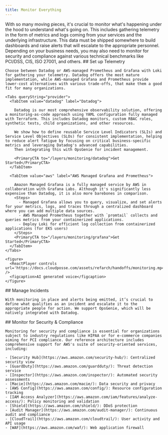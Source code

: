 ```yaml
---
title: Monitor Everything
---
```


<Intro>
  With so many moving pieces, it's crucial to monitor what's happening under the hood to understand what's going on. This includes gathering telemetry in the form of metrics and logs coming from your services and the underlying infrastructure. This data must be shipped somewhere to build dashboards and raise alerts that will escalate to the appropriate personnel. Depending on your business needs, you may also need to monitor for security and compliance against various technical benchmarks like PCI/DSS, CIS, ISO 27001, and others.
</Intro>

<Steps>

  <Step>
    ## <StepNumber/> Set up Telemetry

    Choose between Datadog or AWS-managed Prometheus and Grafana with Loki for gathering your telemetry. Datadog offers the most mature implementation, while AWS-managed Grafana and Prometheus provide lower-cost alternatives with various trade-offs, that make them a good fit for many organizations.

    <Tabs queryString="provider">
      <TabItem value="datadog" label="Datadog">

        Datadog is our most comprehensive observability solution, offering a monitoring-as-code approach using YAML configuration fully managed with Terraform. This includes Datadog monitors, custom RBAC roles, synthetic tests, child organizations, and other resources.

        We show how to define reusable Service Level Indicators (SLIs) and Service Level Objectives (SLOs) for consistent implementation, helping to reduce alert fatigue by focusing on critical business-specific metrics and leveraging Datadog's advanced capabilities.
        Then integrating this with OpsGenie for incident management.

        <PrimaryCTA to="/layers/monitoring/datadog">Get Started</PrimaryCTA>
      </TabItem>

      <TabItem value="aws" label="AWS Managed Grafana and Prometheus">

        Amazon Managed Grafana is a fully managed service by AWS in collaboration with Grafana Labs. Although it's significantly less expensive than Datadog, it is also more barebones in comparison.
        <Steps>
          - Managed Grafana allows you to query, visualize, and set alerts for your metrics, logs, and traces through a centralized dashboard where you can add multiple data sources.
          - AWS Managed Prometheus together with `promtail` collects and queries metrics from your containerized applications.
          - Deploy Loki for efficient log collection from containerized applications (for EKS users)
        </Steps>
        <PrimaryCTA to="/layers/monitoring/grafana">Get Started</PrimaryCTA>
      </TabItem>
    </Tabs>

    <figure>
      <ReactPlayer controls url='https://docs.cloudposse.com/assets/refarch/handoffs/monitoring.mp4' />
      <figcaption>AI generated voice</figcaption>
    </figure>

  </Step>

  <Step>
    ## <StepNumber/> Manage Incidents

    With monitoring in place and alerts being emitted, it’s crucial to define what qualifies as an incident and escalate it to the appropriate people for action. We support OpsGenie, which will be natively integrated with Datadog.
  </Step>

  <Step>
    ## <StepNumber/> Monitor for Security & Compliance

    Monitoring for security and compliance is essential for organizations subject to industry regulations like HIPAA or for e-commerce companies aiming for PCI compliance. Our reference architecture includes comprehensive support for AWS's suite of security-oriented services, including:

    - [Security Hub](https://aws.amazon.com/security-hub/): Centralized security view
    - [GuardDuty](https://aws.amazon.com/guardduty/): Threat detection service
    - [Inspector](https://aws.amazon.com/inspector/): Automated security assessments
    - [Macie](https://aws.amazon.com/macie/): Data security and privacy
    - [AWS Config](https://aws.amazon.com/config/): Resource configuration tracking
    - [IAM Access Analyzer](https://aws.amazon.com/iam/features/analyze-access/): Policy monitoring and validation
    - [Shield](https://aws.amazon.com/shield/): DDoS protection
    - [Audit Manager](https://aws.amazon.com/audit-manager/): Continuous audit and compliance
    - [CloudTrail](https://aws.amazon.com/cloudtrail/): User activity and API usage
    - [WAF](https://aws.amazon.com/waf/): Web application firewall
  </Step>

</Steps>
